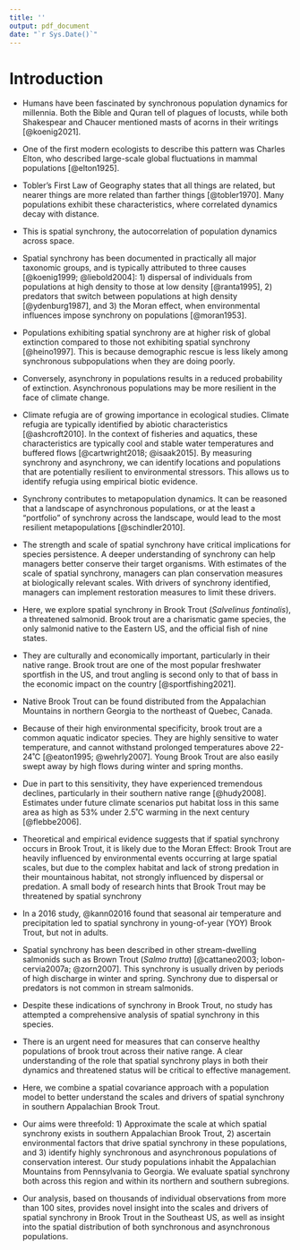 ```yaml
---
title: ''
output: pdf_document
date: "`r Sys.Date()`"
---
```


# Introduction

* Humans have been fascinated by synchronous population dynamics for millennia. Both the Bible and Quran tell of plagues of locusts, while both Shakespear and Chaucer mentioned masts of acorns in their writings [@koenig2021].
* One of the first modern ecologists to describe this pattern was Charles Elton, who described large-scale global fluctuations in mammal populations [@elton1925].
* Tobler's First Law of Geography states that all things are related, but nearer things are more related than farther things [@tobler1970]. Many populations exhibit these characteristics, where correlated dynamics decay with distance.
+ This is spatial synchrony, the autocorrelation of population dynamics across space.
* Spatial synchrony has been documented in practically all major taxonomic groups, and is typically attributed to three causes [@koenig1999; @liebold2004]: 1) dispersal of individuals from populations at high density to those at low density [@ranta1995], 2) predators that switch between populations at high density [@ydenburg1987], and 3) the Moran effect, when environmental influences impose synchrony on populations [@moran1953].
* Populations exhibiting spatial synchrony are at higher risk of global extinction compared to those not exhibiting spatial synchrony [@heino1997]. This is because demographic rescue is less likely among synchronous subpopulations when they are doing poorly.
* Conversely, asynchrony in populations results in a reduced probability of extinction. Asynchronous populations may be more resilient in the face of climate change.  

* Climate refugia are of growing importance in ecological studies. Climate refugia are typically identified by abiotic characteristics [@ashcroft2010]. In the context of fisheries and aquatics, these characteristics are typically cool and stable water temperatures and buffered flows [@cartwright2018; @isaak2015]. By measuring synchrony and asynchrony, we can identify locations and populations that are potentially resilient to environmental stressors. This allows us to identify refugia using empirical biotic evidence.  

* Synchrony contributes to metapopulation dynamics. It can be reasoned that a landscape of asynchronous populations, or at the least a “portfolio” of synchrony across the landscape, would lead to the most resilient metapopulations [@schindler2010].
* The strength and scale of spatial synchrony have critical implications for species persistence. A deeper understanding of synchrony can help managers better conserve their target organisms. With estimates of the scale of spatial synchrony, managers can plan conservation measures at biologically relevant scales. With drivers of synchrony identified, managers can implement restoration measures to limit these drivers.  

* Here, we explore spatial synchrony in Brook Trout (*Salvelinus fontinalis*), a threatened salmonid. Brook trout are a charismatic game species, the only salmonid native to the Eastern US, and the official fish of nine states.
* They are culturally and economically important, particularly in their native range. Brook trout are one of the most popular freshwater sportfish in the US, and trout angling is second only to that of bass in the economic impact on the country [@sportfishing2021].
* Native Brook Trout can be found distributed from the Appalachian Mountains in northern Georgia to the northeast of Quebec, Canada.
* Because of their high environmental specificity, brook trout are a common aquatic indicator species. They are highly sensitive to water temperature, and cannot withstand prolonged temperatures above 22-24˚C [@eaton1995; @wehrly2007]. Young Brook Trout are also easily swept away by high flows during winter and spring months.
* Due in part to this sensitivity, they have experienced tremendous declines, particularly in their southern native range [@hudy2008]. Estimates under future climate scenarios put habitat loss in this same area as high as 53% under 2.5˚C warming in the next century [@flebbe2006].
* Theoretical and empirical evidence suggests that if spatial synchrony occurs in Brook Trout, it is likely due to the Moran Effect: Brook Trout are heavily influenced by environmental events occurring at large spatial scales, but due to the complex habitat and lack of strong predation in their mountainous habitat, not strongly influenced by dispersal or predation.  A small body of research hints that Brook Trout may be threatened by spatial synchrony
+ In a 2016 study, @kann02016 found that seasonal air temperature and precipitation led to spatial synchrony in young-of-year (YOY) Brook Trout, but not in adults.
+ Spatial synchrony has been described in other stream-dwelling salmonids such as Brown Trout (*Salmo trutta*) [@cattaneo2003; lobon-cervia2007a; @zorn2007]. This synchrony is usually driven by periods of high discharge in winter and spring. Synchrony due to dispersal or predators is not common in stream salmonids.
+ Despite these indications of synchrony in Brook Trout, no study has attempted a comprehensive analysis of spatial synchrony in this species.
* There is an urgent need for measures that can conserve healthy populations of brook trout across their native range. A clear understanding of the role that spatial synchrony plays in both their dynamics and threatened status will be critical to effective management.
* Here, we combine a spatial covariance approach with a population model to better understand the scales and drivers of spatial synchrony in southern Appalachian Brook Trout.
* Our aims were threefold: 1) Approximate the scale at which spatial synchrony exists in southern Appalachian Brook Trout, 2) ascertain environmental factors that drive spatial synchrony in these populations, and 3) identify highly synchronous and asynchronous populations of conservation interest. Our study populations inhabit the Appalachian Mountains from Pennsylvania to Georgia. We evaluate spatial synchrony both across this region and within its northern and southern subregions.
* Our analysis, based on thousands of individual observations from more than 100 sites, provides novel insight into the scales and drivers of spatial synchrony in Brook Trout in the Southeast US, as well as insight into the spatial distribution of both synchronous and asynchronous populations.